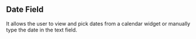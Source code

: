 
<Meta title='FormFields/FormFieldDateField/Readme' />

## Date Field
It allows the user to view and pick dates from a calendar widget or manually type the date in the text field.

<Preview withSource='none'>
  <stories.Playground />
</Preview>